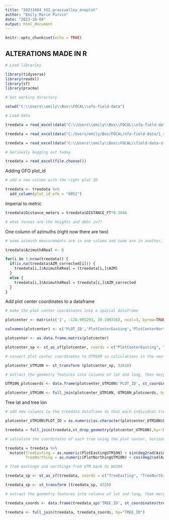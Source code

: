 ```yaml
---
title: "20231004_SSI_grassvalley_oneplot"
author: "Emily Marie Purvis"
date: "2023-10-04"
output: html_document
---
```


```r
knitr::opts_chunk$set(echo = TRUE)
```

## ALTERATIONS MADE IN R

```r

# Load libraries 

library(tidyverse)
library(readxl)
library(sf)
library(pracma)
```


```r

# Set working directory

setwd("C:\\Users\\emily\\Box\\FOCAL\\ofo-field-data")

# Load data

treedata = read_excel(data("C:\\Users\\emily\\Box\\FOCAL\\ofo-field-data\\1_received-data\\0003\\data\\FOCAL_LAB_OnePlot_SSI_Corrected.xlsx"),sheet=3,col_names = TRUE)

treedata = read_excel(data("C:/Users/emily/Box/FOCAL/ofo-field-data/1_received-data/0003/data/FOCAL_LAB_OnePlot_SSI_Corrected.xlsx"),sheet=3,col_names = TRUE)

treedata = read_excel(data("C:\\Users\\emily\\Box\\FOCAL\\field-data-standardization\\SSI.GrassValley\\FOCAL_LAB_OnePlot_SSI_Corrected.xlsx"),sheet=3,col_names = TRUE)

# Seriously bugging out today

treedata = read_excel(file.choose())

```

Adding OFO plot_id

```r
# add a new column with the right plot ID

treedata <- treedata %>%
  add_column(plot_id_ofo = "0052")
```

Imperial to metric

```r

treedata$Distance_meters = treedata$DISTANCE_FT*0.3048

# what format are the heights and dbhs in??

```

One column of azimuths (right now there are two)

```r

# some azimuth measurements are in one column and some are in another, making a new column that has all the correct azimuth measurements

treedata$Azimuth4Real <- 0

for(i in 1:nrow(treedata)) {
  if(is.na(treedata$AZM_corrected[i])) {
    treedata[i,]$Azimuth4Real = (treedata[i,]$AZM)
  }
  else {
    treedata[i,]$Azimuth4Real = treedata[i,]$AZM_corrected
  }
}
```

Add plot center coordinates to a dataframe

```r

# make the plot center coordinates into a spatial dataframe

plotcenter <- matrix(c('1', -120.905293, 39.199336), ncol=3, byrow=TRUE)

colnames(plotcenter) <- c('PLOT_ID','PlotCenterEasting','PlotCenterNorthing')

plotcenter <- as.data.frame.matrix(plotcenter)

plotcenter_sp <- st_as_sf(plotcenter, coords = c("PlotCenterEasting", "PlotCenterNorthing"), crs = 4326, remove=F)

# convert plot center coordinates to UTM10N so calculations in the next step work

plotcenter_UTM10N <- st_transform (plotcenter_sp, 32610)

# extract the geometry features into columns of lat and long, then merge back into the spatial data frame

UTM10N_plotcoords <- data.frame(plotcenter_UTM10N$'PLOT_ID', st_coordinates(plotcenter_UTM10N[,1], st_coordinates(plots_UTM10N[,2]))) %>% rename ('PLOT_ID'=plotcenter_UTM10N.PLOT_ID, PlotEastingUTM10N=X, PlotNorthingUTM10N=Y)

plotcenter_UTM10N <- full_join(plotcenter_UTM10N, UTM10N_plotcoords, by="PLOT_ID")
```


Tree lat and tree lon

```r

# add new columns to the treedata dataframe so that each individual tree has a populated plot center easting and northing

plotcenter_UTM10N$PLOT_ID = as.numeric(as.character(plotcenter_UTM10N$PLOT_ID))

treedata = full_join(treedata,st_drop_geometry(plotcenter_UTM10N),by='PLOT_ID')

# calculate the coordinates of each tree using the plot center, horizontal distance, and azimuth 

treedata = treedata %>%
  mutate(TreeEasting = as.numeric(PlotEastingUTM10N) + sin(deg2rad(Azimuth4Real)) * Distance_meters,
         TreeNorthing = as.numeric(PlotNorthingUTM10N) + cos(deg2rad(Azimuth4Real)) * Distance_meters)

# Tree eastings and northings from UTM back to WGS84

treedata_sp <- st_as_sf(treedata, coords = c("TreeEasting", "TreeNorthing"), crs = 32610, remove=F) 

treedata_sp <- st_transform (treedata_sp, 4326)

# extract the geometry features into columns of lat and long, then merge back into the spatial data frame

treedata_coords <- data.frame(treedata_sp$'TREE_ID', st_coordinates(treedata_sp[,1], st_coordinates(treedata_sp[,2]))) %>% rename (tree_lon=X, tree_lat=Y, TREE_ID=treedata_sp.TREE_ID)

treedata <- full_join(treedata, treedata_coords, by="TREE_ID")

```

